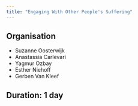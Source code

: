 ```yaml
---
title: "Engaging With Other People's Suffering"
---
```


## Organisation

- Suzanne Oosterwijk
- Anastassia Carlevari
- Yagmur Ozbay
- Esther Niehoff
- Gerben Van Kleef

## Duration: 1 day
